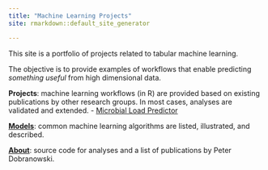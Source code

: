 ```yaml
---
title: "Machine Learning Projects"
site: rmarkdown::default_site_generator

---
```


This site is a portfolio of projects related to tabular machine learning.

The objective is to provide examples of workflows that enable predicting *something useful* from high dimensional data. 

**Projects**: machine learning workflows (in R) are provided based on existing publications by other research groups. In most cases, analyses are validated and extended.
 - [Microbial Load Predictor](https://pdobrano25.github.io/ml_website/mlp_validation.html)

[**Models**](https://pdobrano25.github.io/ml_website/ml_figures.html): common machine learning algorithms are listed, illustrated, and described.

[**About**](https://pdobrano25.github.io/ml_website/about.html): source code for analyses and a list of publications by Peter Dobranowski.
